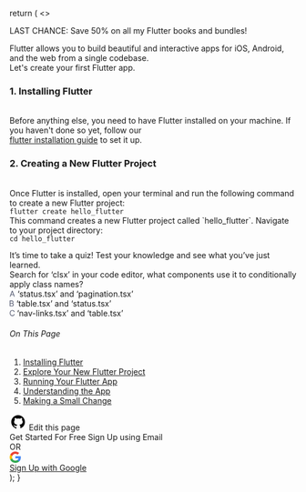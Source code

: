   return (
    <>
      <div class="fixed mt-0 left-0 w-full h-12 flex flex-row items-center justify-center px-6 py-5 bg-blue-600 z-50">
  <span class="text-white text-base font-normal leading-none text-center">
    LAST CHANCE: Save 50% on all my Flutter books and bundles!
  </span>
</div>
      <div class="w-full bg-[#f6f6f6] p-5 mt-5 rounded-lg">
        <div class="flex flex-row items-start justify-start grow self-stretch p-5">
          <div class="self-stretch grow-0 flex flex-col justify-start items-stretch p-3">
            <div class= "w-[100%] bg-[#f6f6f6] p-5 rounded-lg">
              Flutter allows you to build beautiful and interactive apps for iOS, Android, and the web from a single codebase.<br />
              Let's create your first Flutter app.
              <h3>1. Installing Flutter</h3><br />
              Before anything else, you need to have Flutter installed on your machine. If you haven't done so yet, follow our<br />
              <a href="https://docs.flutter.dev/get-started/install?gad_source=1&gclid=EAIaIQobChMI4-PZ-5nxhwMVeLKDBx34kAe3EAAYASAAEgLZefD_BwE&gclsrc=aw.ds" target="_blank">flutter installation guide</a> to set it up.
              <h3>2. Creating a New Flutter Project</h3>
              <br />
              Once Flutter is installed, open your terminal and run the following command to create a new Flutter project:<br />
              <code>flutter create hello_flutter</code><br />
              This command creates a new Flutter project called `hello_flutter`. Navigate to your project directory:<br />
              <code style={{ color: 'red' }}>cd <span style={{ color: '#5f5f5f' }}>hello_flutter </span></code>
            </div>
                <div class=" self-stretch grow-0 flex flex-col justify-start items-stretch gap-6 pt-8 pr-16 pl-16 rounded-xl bg-[#f1f2f6]">
<div class=" self-stretch grow-0 flex flex-col justify-start items-center gap-4 p-0 ">
<div class=" w-[32px] h-[32px] grow-0 flex flex-col justify-center items-center gap-[10px] p-2 rounded-[99px] bg-[#1774ff]">
<svg width="7" height="13" viewBox="0 0 7 13" fill="none" xmlns="http://www.w3.org/2000/svg">
<path d="M3.96094 8.79688H2.50781C2.51302 8.29688 2.55729 7.88802 2.64062 7.57031C2.72917 7.2474 2.8724 6.95312 3.07031 6.6875C3.26823 6.42188 3.53125 6.11979 3.85938 5.78125C4.09896 5.53646 4.31771 5.30729 4.51562 5.09375C4.71875 4.875 4.88281 4.64062 5.00781 4.39062C5.13281 4.13542 5.19531 3.83073 5.19531 3.47656C5.19531 3.11719 5.13021 2.80729 5 2.54688C4.875 2.28646 4.6875 2.08594 4.4375 1.94531C4.19271 1.80469 3.88802 1.73438 3.52344 1.73438C3.22135 1.73438 2.9349 1.78906 2.66406 1.89844C2.39323 2.00781 2.17448 2.17708 2.00781 2.40625C1.84115 2.63021 1.75521 2.92448 1.75 3.28906H0.304688C0.315104 2.70052 0.460938 2.19531 0.742188 1.77344C1.02865 1.35156 1.41406 1.02865 1.89844 0.804688C2.38281 0.580729 2.92448 0.46875 3.52344 0.46875C4.1849 0.46875 4.7474 0.588542 5.21094 0.828125C5.67969 1.06771 6.03646 1.41146 6.28125 1.85938C6.52604 2.30208 6.64844 2.82812 6.64844 3.4375C6.64844 3.90625 6.55208 4.33854 6.35938 4.73438C6.17188 5.125 5.92969 5.49219 5.63281 5.83594C5.33594 6.17969 5.02083 6.50781 4.6875 6.82031C4.40104 7.08594 4.20833 7.38542 4.10938 7.71875C4.01042 8.05208 3.96094 8.41146 3.96094 8.79688ZM2.44531 11.2734C2.44531 11.0391 2.51823 10.8411 2.66406 10.6797C2.8099 10.5182 3.02083 10.4375 3.29688 10.4375C3.57812 10.4375 3.79167 10.5182 3.9375 10.6797C4.08333 10.8411 4.15625 11.0391 4.15625 11.2734C4.15625 11.4974 4.08333 11.6901 3.9375 11.8516C3.79167 12.013 3.57812 12.0938 3.29688 12.0938C3.02083 12.0938 2.8099 12.013 2.66406 11.8516C2.51823 11.6901 2.44531 11.4974 2.44531 11.2734Z" fill="white"/>
</svg>
</div>
<span class="self-stretch grow-0 font-[roboto] text-xl font-medium non-italic text-center text-[#2d2d2d] ">
  It’s time to take a quiz! </span>
<span class ="self-stretch grow-0 text-sm font-medium non-italic text-center text-[#2d2d2d]">
 Test your knowledge and see what you’ve just learned.</span>
</div>
<div class="self-stretch grow-0 flex-col justify-start items-end p-6 rounded-lg border border-solid border-[#eee] bg-[#fff]">
<span class= "self-stretch grow-0 text-base font-medium non-italic text-center text-[#171717]">
 Search for ‘clsx’ in your code editor, what components use it to conditionally apply class names?</span>
<div class="self-stretch grow-0 flex flex-row justify-start items-center gap-4 pt-3 pr-4 pl-4 pb-3 border border-solid border-[#eee]">
<span class="w-[32px] h-[32px] grow-0 flex flex-col justify-center items-center gap-[10px] pt-8px pl-16px pr-16px rounded-[99px] border border-solid border-[#DDDDDD] bg-[#eaeefa]">
  <svg width="10" height="11" viewBox="0 0 10 11" fill="none" xmlns="http://www.w3.org/2000/svg">
<path d="M1.65057 10.5H0.357955L4.09659 0.318182H5.36932L9.10795 10.5H7.81534L4.77273 1.92898H4.69318L1.65057 10.5ZM2.12784 6.52273H7.33807V7.61648H2.12784V6.52273Z" fill="#535970"/>
</svg>
</span>
<span class="grow-0 font-[roboto] text-base font-medium non-italic text-center text-[#5f5f5f]">
‘status.tsx’ and ‘pagination.tsx’</span>
</div>
<div class="self-stretch grow-0 flex flex-row justify-start items-center gap-4 pt-[12px] pb-[12px] pl-[16px] pr-[16px] border border-solid border-[#eee]">
<span class="w-[32px] h-[32px] grow-0 flex flex-col justify-center items-center gap-[10px] pt-8px pl-16px pr-16px rounded-[99px] border border-solid border-[#DDDDDD] bg-[#eaeefa]">
  <svg width="8" height="11" viewBox="0 0 8 11" fill="none" xmlns="http://www.w3.org/2000/svg">
<path d="M0.232955 10.5V0.318182H3.79261C4.50189 0.318182 5.08688 0.440814 5.54759 0.68608C6.00829 0.92803 6.35133 1.2545 6.5767 1.66548C6.80208 2.07315 6.91477 2.52557 6.91477 3.02273C6.91477 3.46023 6.83688 3.8215 6.68111 4.10653C6.52865 4.39157 6.32647 4.61695 6.07457 4.78267C5.82599 4.94839 5.55587 5.07102 5.2642 5.15057V5.25C5.57576 5.26989 5.88897 5.37926 6.20384 5.57812C6.5187 5.77699 6.7822 6.06203 6.99432 6.43324C7.20644 6.80445 7.3125 7.25852 7.3125 7.79545C7.3125 8.30587 7.1965 8.76491 6.96449 9.17259C6.73248 9.58026 6.36624 9.90341 5.86577 10.142C5.36529 10.3807 4.71402 10.5 3.91193 10.5H0.232955ZM1.46591 9.40625H3.91193C4.71733 9.40625 5.28906 9.25047 5.62713 8.93892C5.96851 8.62405 6.1392 8.2429 6.1392 7.79545C6.1392 7.45076 6.05137 7.13258 5.87571 6.84091C5.70005 6.54593 5.44981 6.31061 5.125 6.13494C4.80019 5.95597 4.41572 5.86648 3.97159 5.86648H1.46591V9.40625ZM1.46591 4.79261H3.75284C4.12405 4.79261 4.45881 4.7197 4.7571 4.57386C5.05871 4.42803 5.29735 4.22254 5.47301 3.95739C5.65199 3.69223 5.74148 3.38068 5.74148 3.02273C5.74148 2.57528 5.5857 2.19579 5.27415 1.88423C4.9626 1.56937 4.46875 1.41193 3.79261 1.41193H1.46591V4.79261Z" fill="#535970"/>
</svg>
</span>
<span class="grow-0 font-[roboto] text-base font-medium non-italic text-center text-[#5f5f5f]">
‘table.tsx’ and ‘status.tsx’</span>
</div>
<div class="self-stretch grow-0 flex flex-row justify-start items-center pt-[12px] pb-[12px] pl-[16px] pr-[16px] gap-4 border border-solid border-[#eee]">
<span class="w-[32px] h-[32px] grow-0 flex flex-col justify-center items-center gap-[10px] pt-8px pl-16px pr-16px rounded-[99px] border border-solid border-[#DDDDDD] bg-[#eaeefa]">
  <svg width="9" height="11" viewBox="0 0 9 11" fill="none" xmlns="http://www.w3.org/2000/svg">
<path d="M8.92614 3.5H7.69318C7.62027 3.14536 7.49266 2.83381 7.31037 2.56534C7.13139 2.29688 6.91264 2.0715 6.65412 1.8892C6.39891 1.7036 6.11553 1.56439 5.80398 1.47159C5.49242 1.37879 5.16761 1.33239 4.82955 1.33239C4.21307 1.33239 3.65459 1.48816 3.15412 1.79972C2.65696 2.11127 2.26089 2.57031 1.96591 3.17685C1.67424 3.78338 1.52841 4.52746 1.52841 5.40909C1.52841 6.29072 1.67424 7.0348 1.96591 7.64134C2.26089 8.24787 2.65696 8.70691 3.15412 9.01847C3.65459 9.33002 4.21307 9.4858 4.82955 9.4858C5.16761 9.4858 5.49242 9.43939 5.80398 9.34659C6.11553 9.25379 6.39891 9.11624 6.65412 8.93395C6.91264 8.74834 7.13139 8.52131 7.31037 8.25284C7.49266 7.98106 7.62027 7.66951 7.69318 7.31818H8.92614C8.83333 7.83854 8.6643 8.30421 8.41903 8.7152C8.17377 9.12618 7.86885 9.47585 7.50426 9.7642C7.13968 10.0492 6.73035 10.2663 6.27628 10.4155C5.82552 10.5646 5.34328 10.6392 4.82955 10.6392C3.96117 10.6392 3.18892 10.4271 2.51278 10.0028C1.83665 9.5786 1.30469 8.97538 0.916903 8.19318C0.529119 7.41098 0.335227 6.48295 0.335227 5.40909C0.335227 4.33523 0.529119 3.4072 0.916903 2.625C1.30469 1.8428 1.83665 1.23958 2.51278 0.815341C3.18892 0.391098 3.96117 0.178977 4.82955 0.178977C5.34328 0.178977 5.82552 0.253551 6.27628 0.402699C6.73035 0.551846 7.13968 0.770596 7.50426 1.05895C7.86885 1.34399 8.17377 1.692 8.41903 2.10298C8.6643 2.51065 8.83333 2.97633 8.92614 3.5Z" fill="#535970"/>
</svg>
</span>
<span class="grow-0 font-[roboto] text-base font-medium non-italic text-center text-[#5f5f5f]">
‘nav-links.tsx’ and ‘table.tsx’</span>
</div>
</div>
</div>
          </div>
          <div class="grow-0 flex flex-col justify-start items-start gap-4 p-0">
                    <div class="self-stretch grow-0 flex flex-col justify-start items-start p-6 rounded-xl border border-solid border-[#f9f9f9] bg-[#fff]">
              <div class="self-stretch grow-0 flex flex-col justify-start items-stretch gap-3 p-0">
                <div class="grow-0 text-sm font-medium non-italic text-left text-[#5f5f5f]">
                  <h6 style={{ margin: '0' }}>On This Page</h6>
                  <ol style={{ margin: '0', paddingLeft: '20px' }}>
                    <li><a href="#installing-flutter">Installing Flutter</a></li>
                    <li><a href="#explore-your-new-flutter-project">Explore Your New Flutter Project</a></li>
                    <li><a href="#running-your-flutter-app">Running Your Flutter App</a></li>
                    <li><a href="#understanding-the-app">Understanding the App</a></li>
                    <li><a href="#making-a-small-change">Making a Small Change</a></li>
                  </ol>
                </div>
              </div>
              <div class="flex items-center gap-2 mt-2">
                <span>
                  <svg xmlns="http://www.w3.org/2000/svg" x="0px" y="0px" width="30" height="30" viewBox="0 0 30 30">
                    <path d="M15,3C8.373,3,3,8.373,3,15c0,5.623,3.872,10.328,9.092,11.63C12.036,26.468,12,26.28,12,26.047v-2.051 c-0.487,0-1.303,0-1.508,0c-0.821,0-1.551-0.353-1.905-1.009c-0.393-0.729-0.461-1.844-1.435-2.526 c-0.289-0.227-0.069-0.486,0.264-0.451c0.615,0.174,1.125,0.596,1.605,1.222c0.478,0.627,0.703,0.769,1.596,0.769 c0.433,0,1.081-0.025,1.691-0.121c0.328-0.833,0.895-1.6,1.588-1.962c-3.996-0.411-5.903-2.399-5.903-5.098 c0-1.162,0.495-2.286,1.336-3.233C9.053,10.647,8.706,8.73,9.435,8c1.798,0,2.885,1.166,3.146,1.481C13.477,9.174,14.461,9,15.495,9 c1.036,0,2.024,0.174,2.922,0.483C18.675,9.17,19.763,8,21.565,8c0.732,0.731,0.381,2.656,0.102,3.594 c0.836,0.945,1.328,2.066,1.328,3.226c0,2.697-1.904,4.684-5.894,5.097C18.199,20.49,19,22.1,19,23.313v2.734 c0,0.104-0.023,0.179-0.035,0.268C23.641,24.676,27,20.236,27,15C27,8.373,21.627,3,15,3z"></path>
                  </svg>
                </span>
                <span>Edit this page</span>
              </div>
            </div>
            <div class="grow-0 flex flex-col justify-start items-center gap-6 p-6 rounded-xl bg-[#171717]">
              <span class="self-stretch grow-0 text-xl font-medium non-italic text-left text-[#fff]">
                Get Started For Free
              </span>
              <span class= "grow text-sm font-medium non-italic text-center text-[#1774ff]">
                Sign Up using Email
              </span>
              <div class="h-[1px] grow bg-[#484848]">
                <div class="grow-0 font-[roboto] text-xs font-medium non-italic text-left text-[#fff]">
                  OR
                </div>
                <div class="h-[1px] grow bg-[#484848]">
                  </div>
              </div>
              <div class="h-10 flex flex-row items-center justify-start gap-[42px] p-2.5 rounded-lg bg-white">
                <div style ={{width: '20px',
                height: '20px',
                flexGrow: '0',
                padding: '0 0.2px 0 0.2px'
                }}>
               <svg width="20" height="20" viewBox="0 0 20 20" fill="none" xmlns="http://www.w3.org/2000/svg">
               <g clip-path="url(#clip0_1252_3831)">
               <path d="M19.8042 10.2302C19.8042 9.55044 19.7491 8.86699 19.6315 8.19824H10.1992V12.0491H15.6007C15.3765 13.291 14.6563 14.3897 13.6018 15.0878V17.5864H16.8243C18.7166 15.8448 19.8042 13.2726 19.8042 10.2302Z" fill="#4285F4"/>
               <path d="M10.1999 20.0008C12.897 20.0008 15.1714 19.1152 16.8286 17.5867L13.6061 15.088C12.7096 15.698 11.5521 16.0434 10.2036 16.0434C7.59474 16.0434 5.38272 14.2833 4.58904 11.917H1.26367V14.4928C2.96127 17.8696 6.41892 20.0008 10.1999 20.0008Z" fill="#34A853"/>
               <path d="M4.58467 11.9168C4.16578 10.6748 4.16578 9.32995 4.58467 8.08799V5.51221H1.26297C-0.155365 8.33785 -0.155365 11.6669 1.26297 14.4925L4.58467 11.9168Z" fill="#FBBC04"/>
               <path d="M10.1999 3.95805C11.6256 3.936 13.0035 4.47247 14.036 5.45722L16.8911 2.60218C15.0833 0.904587 12.6838 -0.0287217 10.1999 0.000673888C6.41892 0.000673888 2.96126 2.13185 1.26367 5.51234L4.58537 8.08813C5.37537 5.71811 7.59106 3.95805 10.1999 3.95805Z" fill="#EA4335"/>
               </g>
               <defs>
               <clipPath id="clip0_1252_3831">
               <rect width="20" height="20" fill="white"/>
               </clipPath>
               </defs>
                 </svg> 
                   </div>
             <div class="grow-0 text-xs font-medium non-italic text-left text-[#171717]">
                  <a href="#" style={{ color: '#171717', textDecoration: 'none' }}>
                    Sign Up with Google
                  </a>
                </div>
              </div>
            </div>
          </div>
        </div>
      </div>
    </>
  );
}
